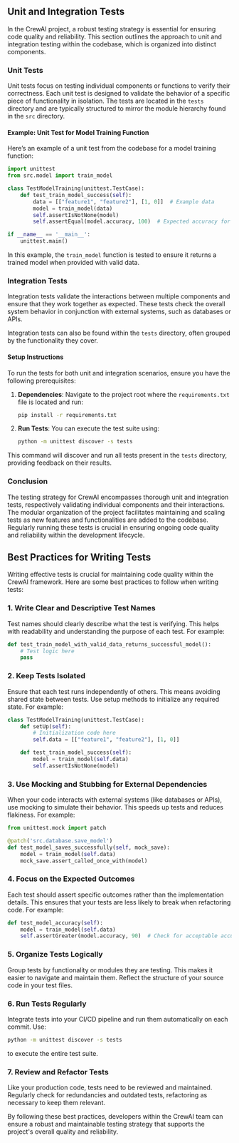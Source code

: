 ## Unit and Integration Tests

In the CrewAI project, a robust testing strategy is essential for ensuring code quality and reliability. This section outlines the approach to unit and integration testing within the codebase, which is organized into distinct components.

### Unit Tests

Unit tests focus on testing individual components or functions to verify their correctness. Each unit test is designed to validate the behavior of a specific piece of functionality in isolation. The tests are located in the `tests` directory and are typically structured to mirror the module hierarchy found in the `src` directory.

#### Example: Unit Test for Model Training Function

Here’s an example of a unit test from the codebase for a model training function:

```python
import unittest
from src.model import train_model

class TestModelTraining(unittest.TestCase):
    def test_train_model_success(self):
        data = [["feature1", "feature2"], [1, 0]]  # Example data
        model = train_model(data)
        self.assertIsNotNone(model)
        self.assertEqual(model.accuracy, 100)  # Expected accuracy for test data

if __name__ == '__main__':
    unittest.main()
```

In this example, the `train_model` function is tested to ensure it returns a trained model when provided with valid data.

### Integration Tests

Integration tests validate the interactions between multiple components and ensure that they work together as expected. These tests check the overall system behavior in conjunction with external systems, such as databases or APIs.

Integration tests can also be found within the `tests` directory, often grouped by the functionality they cover. 

#### Setup Instructions

To run the tests for both unit and integration scenarios, ensure you have the following prerequisites:

1. **Dependencies**: Navigate to the project root where the `requirements.txt` file is located and run:
   ```bash
   pip install -r requirements.txt
   ```

2. **Run Tests**: You can execute the test suite using:
   ```bash
   python -m unittest discover -s tests
   ```

This command will discover and run all tests present in the `tests` directory, providing feedback on their results.

### Conclusion

The testing strategy for CrewAI encompasses thorough unit and integration tests, respectively validating individual components and their interactions. The modular organization of the project facilitates maintaining and scaling tests as new features and functionalities are added to the codebase. Regularly running these tests is crucial in ensuring ongoing code quality and reliability within the development lifecycle.
## Best Practices for Writing Tests

Writing effective tests is crucial for maintaining code quality within the CrewAI framework. Here are some best practices to follow when writing tests:

### 1. **Write Clear and Descriptive Test Names**
Test names should clearly describe what the test is verifying. This helps with readability and understanding the purpose of each test. For example:
```python
def test_train_model_with_valid_data_returns_successful_model():
    # Test logic here
    pass
```

### 2. **Keep Tests Isolated**
Ensure that each test runs independently of others. This means avoiding shared state between tests. Use setup methods to initialize any required state. For example:
```python
class TestModelTraining(unittest.TestCase):
    def setUp(self):
        # Initialization code here
        self.data = [["feature1", "feature2"], [1, 0]]

    def test_train_model_success(self):
        model = train_model(self.data)
        self.assertIsNotNone(model)
```

### 3. **Use Mocking and Stubbing for External Dependencies**
When your code interacts with external systems (like databases or APIs), use mocking to simulate their behavior. This speeds up tests and reduces flakiness. For example:
```python
from unittest.mock import patch

@patch('src.database.save_model')
def test_model_saves_successfully(self, mock_save):
    model = train_model(self.data)
    mock_save.assert_called_once_with(model)
```

### 4. **Focus on the Expected Outcomes**
Each test should assert specific outcomes rather than the implementation details. This ensures that your tests are less likely to break when refactoring code. For example:
```python
def test_model_accuracy(self):
    model = train_model(self.data)
    self.assertGreater(model.accuracy, 90)  # Check for acceptable accuracy
```

### 5. **Organize Tests Logically**
Group tests by functionality or modules they are testing. This makes it easier to navigate and maintain them. Reflect the structure of your source code in your test files.

### 6. **Run Tests Regularly**
Integrate tests into your CI/CD pipeline and run them automatically on each commit. Use:
```bash
python -m unittest discover -s tests
```
to execute the entire test suite.

### 7. **Review and Refactor Tests**
Like your production code, tests need to be reviewed and maintained. Regularly check for redundancies and outdated tests, refactoring as necessary to keep them relevant.

By following these best practices, developers within the CrewAI team can ensure a robust and maintainable testing strategy that supports the project's overall quality and reliability.